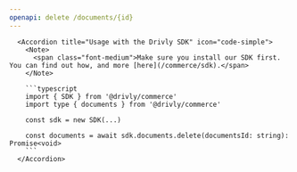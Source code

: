 ```yaml
---
openapi: delete /documents/{id}
---
```


      <Accordion title="Usage with the Drivly SDK" icon="code-simple">
        <Note>
          <span class="font-medium">Make sure you install our SDK first. You can find out how, and more [here](/commerce/sdk).</span>
        </Note>

        ```typescript
        import { SDK } from '@drivly/commerce'
        import type { documents } from '@drivly/commerce'

        const sdk = new SDK(...)

        const documents = await sdk.documents.delete(documentsId: string): Promise<void>
        ```
      </Accordion>
